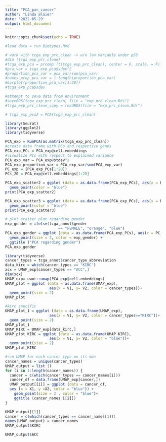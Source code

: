 ```yaml
---
title: "PCA_pan_cancer"
author: "Linda Blaier"
date: '2022-05-29'
output: html_document
---
```


```r
knitr::opts_chunk$set(echo = TRUE)
```

```r
#load data = run Biotypes.Rmd 
```

```r
# work with tcga_exp_prc_clean -> w/o low variable under p50
#dim (tcga_exp_prc_clean)
#tcga_exp_pca = prcomp (t(tcga_exp_prc_clean), center = F, scale. = F)
#pca_var = tcga_exp_pca$sdev^2
#proportion_pca_var = pca_var/sum(pca_var)
#names_prop_pca_var = 1:length(proportion_pca_var)
#barplot(proportion_pca_var[1:20])
#tcga_exp_pca$sdev
```

```r
#attempt to save data from environment
#saveRDS(tcga_exp_prc_clean, file = "exp_prc_clean.Rds")
#tcga_exp_prc_clean_copy = readRDS(file = "exp_prc_clean.Rds")
```

```r
# tcga_exp_pca2 = PCA(tcga_exp_prc_clean)

```

```r
library(Seurat)
library(ggplot2)
library(tidyverse)
```

```r
PCA_exp = RunPCA(as.matrix(tcga_exp_prc_clean))
#create data frame with PCs and respective genes
PCA_exp_PCs = PCA_exp@cell.embeddings
#visualize PCs with respect to explained variance
PCA_exp_var = PCA_exp@stdev^2
PCA_exp_proportion_var = PCA_exp_var/sum(PCA_exp_var)
PC_exp = (PCA_exp_PCs[1:20])
PCs_20 = PCA_exp@cell.embeddings[1:20]

PCA_exp_scatter2 = ggplot (data = as.data.frame(PCA_exp_PCs), aes(x = PC_1, y = PC_2, color = cancer_names)) +
  geom_point(color = "blue")
print(PCA_exp_scatter2) 

PCA_exp_scatter3 = ggplot (data = as.data.frame(PCA_exp_PCs), aes(x = PC_1, y = PC_3 )) +
  geom_point(color = "blue")
print(PCA_exp_scatter3) 

# plot scatter plot regarding gender
exp_gender = ifelse(tcga_annot$gender
                        == "FEMALE", "orange", "blue")
PCA_exp_gender = ggplot (data = as.data.frame(PCA_exp_PCs), aes(x = PC_1, y= PC_2)) + 
  geom_point(size = 2, color = exp_gender) + 
  ggtitle ("PCA regarding gender")
PCA_exp_gender
```

```r
library(tidyverse)
cancer_types = tcga_annot$cancer_type_abbreviation
data_kirc = which(cancer_types == "KIRC")
xcx = UMAP_exp[cancer_types == "ACC",]
dim(xcx)
UMAP_exp= uwot::umap(PCA_exp@cell.embeddings)
UMAP_plot = ggplot (data = as.data.frame(UMAP_exp), 
                    aes(x = V1, y= V2, color = cancer_types))+
  geom_point(size = 2) 
UMAP_plot

#kirc specific
UMAP_plot_1 = ggplot (data = as.data.frame(UMAP_exp), 
                    aes(x = V1, y= V2, color = cancer_types=="KIRC"))+
  geom_point(size = 2) 
UMAP_plot_1
UMAP_KIRC = UMAP_exp[data_kirc,]
UMAP_plot_KIRC = ggplot (data = as.data.frame(UMAP_KIRC), 
                    aes(x = V1, y= V2, color = "blue"))+
  geom_point(size = 2) 
UMAP_plot_KIRC

#run UMAP for each cancer type on its own
cancer_names = unique(cancer_types)
UMAP_output = list ()
for (i in 1:length(cancer_names)) {
  cancer = c(which(cancer_types == cancer_names[i]))
  cancer_df = data.frame(UMAP_exp[cancer,])
  UMAP_output[[i]] = ggplot (data = cancer_df,
  aes (x = X1, y =X2, color = "blue")) + 
    geom_point(size = 2 , color = "blue")+ 
    ggtitle (cancer_names [[i]])
}

UMAP_output[[1]]
cancer = c(which(cancer_types == cancer_names[1]))
names(UMAP_output) = cancer_names
UMAP_output$KIRC

UMAP_output$ACC

```

